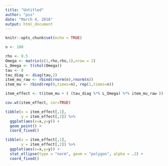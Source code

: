 ---
title: "Untitled"
author: "pss"
date: "March 4, 2018"
output: html_document
---

```{r setup, include=FALSE}
knitr::opts_chunk$set(echo = TRUE)
```




```{r}

n <- 100

rho <- 0.5
Omega <- matrix(c(1,rho,rho,1),nrow = 2)
L_Omega <- t(chol(Omega))
tau <- 0
tau_diag <- diag(tau,2)
item_mu_raw <- rbind(rnorm(n),rnorm(n))
item_mu <- rbind(rep(0,times=n), rep(1,times=n))

item_effect <- t(item_mu + ( (tau_diag %*% L_Omega) %*% item_mu_raw ))

cov.wt(item_effect, cor=TRUE)

```

```{r}
tibble(x = item_effect[,1],
       y = item_effect[,2]) %>%
  ggplot(aes(x=x,y=y)) +
  geom_point() +
  coord_fixed()

```


```{r}

tibble(x = item_effect[,1],
       y = item_effect[,2]) %>%
  ggplot(aes(x=x,y=y)) +
  stat_ellipse(type = "norm", geom = "polygon", alpha = .2) +
  coord_fixed()


```

